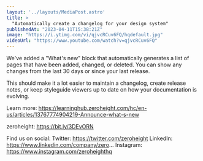 ```yaml
---
layout: '../layouts/MediaPost.astro'
title: >
  "Automatically create a changelog for your design system"
publishedAt: "2023-04-11T15:38:21Z"
image: "https://i.ytimg.com/vi/qjvcRCuv6FQ/hqdefault.jpg"
videoUrl: "https://www.youtube.com/watch?v=qjvcRCuv6FQ"
---
```

We've added a "What's new" block that automatically generates a list of pages that have been added, changed, or deleted. You can show any changes from the last 30 days or since your last release. 

This should make it a lot easier to maintain a changelog, create release notes, or keep styleguide viewers up to date on how your documentation is evolving. 

Learn more: https://learninghub.zeroheight.com/hc/en-us/articles/13767774904219-Announce-what-s-new

zeroheight: https://bit.ly/3DEvORN

Find us on social:
Twitter: https://twitter.com/zeroheight
LinkedIn: https://www.linkedin.com/company/zero...
Instagram: https://www.instagram.com/zeroheighthq
